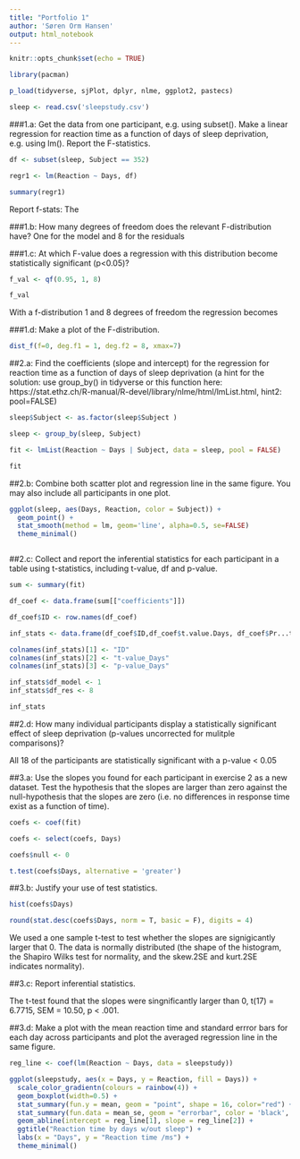 ```yaml
---
title: "Portfolio 1"
author: 'Søren Orm Hansen'
output: html_notebook
---
```



```r
knitr::opts_chunk$set(echo = TRUE)
```

```r
library(pacman)

p_load(tidyverse, sjPlot, dplyr, nlme, ggplot2, pastecs)

```


```r
sleep <- read.csv('sleepstudy.csv')
```

###1.a: Get the data from one participant, e.g. using subset(). Make a linear regression for reaction time as a function of days of sleep deprivation, e.g. using lm(). Report the F-statistics.

```r
df <- subset(sleep, Subject == 352)

```

```r
regr1 <- lm(Reaction ~ Days, df)

summary(regr1)
```
Report f-stats:
The 



###1.b: How many degrees of freedom does the relevant F-distribution have?
One for the model and 8 for the residuals


###1.c: At which F-value does a regression with this distribution become statistically significant (p<0.05)? 

```r
f_val <- qf(0.95, 1, 8)

f_val
```

With a f-distribution 1 and 8 degrees of freedom the regression becomes


###1.d: Make a plot of the F-distribution.

```r
dist_f(f=0, deg.f1 = 1, deg.f2 = 8, xmax=7)
```


##2.a: Find the coefficients (slope and intercept) for the regression for reaction time as a function of days of sleep deprivation (a hint for the solution: use group_by() in tidyverse or this function here: https://stat.ethz.ch/R-manual/R-devel/library/nlme/html/lmList.html, hint2: pool=FALSE)

```r
sleep$Subject <- as.factor(sleep$Subject )

sleep <- group_by(sleep, Subject)

```

```r
fit <- lmList(Reaction ~ Days | Subject, data = sleep, pool = FALSE)

fit
```


##2.b: Combine both scatter plot and regression line in the same figure. You may also include all participants in one plot.

```r
ggplot(sleep, aes(Days, Reaction, color = Subject)) +
  geom_point() + 
  stat_smooth(method = lm, geom='line', alpha=0.5, se=FALSE)
  theme_minimal()



```


##2.c: Collect and report the inferential statistics for each participant in a table using t-statistics, including t-value, df and p-value.

```r
sum <- summary(fit)

df_coef <- data.frame(sum[["coefficients"]])

df_coef$ID <- row.names(df_coef)

inf_stats <- data.frame(df_coef$ID,df_coef$t.value.Days, df_coef$Pr...t...Days)

colnames(inf_stats)[1] <- "ID"
colnames(inf_stats)[2] <- "t-value_Days"
colnames(inf_stats)[3] <- "p-value_Days"

inf_stats$df_model <- 1
inf_stats$df_res <- 8

inf_stats
```


##2.d: How many individual participants display a statistically significant effect of sleep deprivation (p-values uncorrected for mulitple comparisons)?

All 18 of the participants are statistically significant with a p-value < 0.05


##3.a: Use the slopes you found for each participant in exercise 2 as a new dataset. Test the hypothesis that the slopes are larger than zero against the null-hypothesis that the slopes are zero (i.e. no differences in response time exist as a function of time).

```r
coefs <- coef(fit)

coefs <- select(coefs, Days)

coefs$null <- 0

t.test(coefs$Days, alternative = 'greater')

```








##3.b: Justify your use of test statistics.
```r
hist(coefs$Days)

round(stat.desc(coefs$Days, norm = T, basic = F), digits = 4)

```


We used a one sample t-test to test whether the slopes are signigicantly larger that 0.
The data is normally distributed (the shape of the histogram, the Shapiro Wilks test for normality, and the skew.2SE and kurt.2SE indicates normality).


##3.c: Report inferential statistics.

The t-test found that the slopes were singnificantly larger than 0, t(17) = 6.7715, SEM = 10.50, p < .001. 

##3.d: Make a plot with the mean reaction time and standard errror bars for each day across participants and plot the averaged regression line in the same figure.

```r
reg_line <- coef(lm(Reaction ~ Days, data = sleepstudy))

ggplot(sleepstudy, aes(x = Days, y = Reaction, fill = Days)) +
  scale_color_gradientn(colours = rainbow(4)) +
  geom_boxplot(width=0.5) +
  stat_summary(fun.y = mean, geom = "point", shape = 16, color="red") +
  stat_summary(fun.data = mean_se, geom = "errorbar", color = 'black', width = 0.1) +
  geom_abline(intercept = reg_line[1], slope = reg_line[2]) +
  ggtitle("Reaction time by days w/out sleep") +
  labs(x = "Days", y = "Reaction time /ms") +
  theme_minimal()

```
